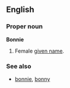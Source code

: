 ==English==
===Proper noun===
'''Bonnie'''

# Female [[given name]].

===See also===
*[[bonnie]], [[bonny]]